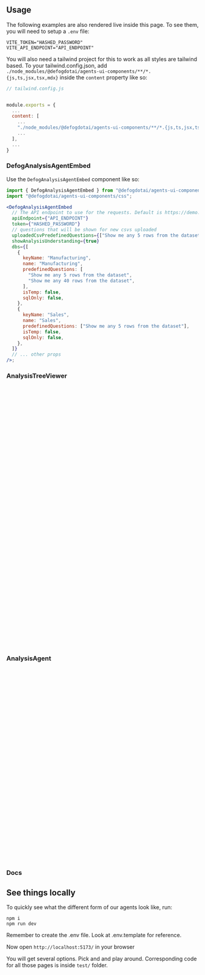 
## Usage

The following examples are also rendered live inside this page. To see them, you will need to setup a `.env` file:

```
VITE_TOKEN="HASHED_PASSWORD"
VITE_API_ENDPOINT="API_ENDPOINT"
```

You will also need a tailwind project for this to work as all styles are tailwind based. To your tailwind.config.json, add `./node_modules/@defogdotai/agents-ui-components/**/*.{js,ts,jsx,tsx,mdx}` inside the `content` property like so:

```js
// tailwind.config.js


module.exports = {
  ...
  content: [
    ...
    "./node_modules/@defogdotai/agents-ui-components/**/*.{js,ts,jsx,tsx,mdx}",
    ...
  ],
  ...
}
```

### DefogAnalysisAgentEmbed

Use the `DefogAnalysisAgentEmbed` component like so:

```jsx
import { DefogAnalysisAgentEmbed } from "@defogdotai/agents-ui-components/agent";
import "@defogdotai/agents-ui-components/css";

<DefogAnalysisAgentEmbed
  // The API endpoint to use for the requests. Default is https://demo.defog.ai.
  apiEndpoint={"API_ENDPOINT"}
  token={"HASHED_PASSWORD"}
  // questions that will be shown for new csvs uploaded
  uploadedCsvPredefinedQuestions={["Show me any 5 rows from the dataset"]}
  showAnalysisUnderstanding={true}
  dbs={[
    {
      keyName: "Manufacturing",
      name: "Manufacturing",
      predefinedQuestions: [
        "Show me any 5 rows from the dataset",
        "Show me any 40 rows from the dataset",
      ],
      isTemp: false,
      sqlOnly: false,
    },
    {
      keyName: "Sales",
      name: "Sales",
      predefinedQuestions: ["Show me any 5 rows from the dataset"],
      isTemp: false,
      sqlOnly: false,
    },
  ]}
  // ... other props
/>;
```


<Canvas of={Embed.Primary} />

### AnalysisTreeViewer

```jsx
import {
  Setup,
  AnalysisTreeViewer,
  AnalysisTreeManager,
} from "@defogdotai/agents-ui-components/agent";
import "@defogdotai/agents-ui-components/css";

const analysisTreeManager = new AnalysisTreeManager();

const keyName = "Sales";
const name = "Sales";
const predefinedQuestions = [
  "Show me any 5 rows from the dataset",
  "Show me any 40 rows from the dataset",
];
const isTemp = false;
const sqlOnly = false;

// <Setup/> sets up socket connections/other context + sqlite db and shows a loader until everything is ready + sockets are connected.
<Setup
  // The API endpoint to use for the requests. Default is https://demo.defog.ai.
  apiEndpoint={"API_ENDPOINT"}
  token={"HASHED_PASSWORD"}
  // these are the ones that will be shown for new csvs uploaded
  uploadedCsvPredefinedQuestions={["Show me any 5 rows from the dataset"]}
  showAnalysisUnderstanding={true}
  disableMessages={false}
  // ... other props
>
  <AnalysisTreeViewer
    keyName={keyName}
    // metadata has to be passed only if you're querying a csv/temp db
    metadata={metadata}
    // for csv
    isTemp={isTemp}
    forceSqlOnly={false}
    showToggle={true}
    analysisTreeManager={analysisTreeManager}
    autoScroll={true}
    sideBarClasses={""}
    searchBarDraggable={true}
    defaultSidebarOpen={true || (window.innerWidth < 768 ? false : true)}
    predefinedQuestions={predefinedQuestions}
    // ... other props
  />
</Setup>;
```


<Canvas of={Tree.Primary} />

### AnalysisAgent

```jsx
import { Setup, AnalysisAgent } from "@defogdotai/agents-ui-components/agent";
import "@defogdotai/agents-ui-components/css";

const keyName = "Sales";
const name = "Sales";
const predefinedQuestions = [
  "Show me any 5 rows from the dataset",
  "Show me any 40 rows from the dataset",
];
const isTemp = false;
const sqlOnly = false;

// internally we use uuid's v4() method. You can use any unique id here.
const id = "your-analysis-id";

// <Setup/> sets up socket connections/other context + sqlite db and shows a loader until everything is ready + sockets are connected.
<Setup
  // The API endpoint to use for the requests. Default is https://demo.defog.ai.
  apiEndpoint={"API_ENDPOINT"}
  token={"HASHED_PASSWORD"}
  // these are the ones that will be shown for new csvs uploaded
  uploadedCsvPredefinedQuestions={["Show me any 5 rows from the dataset"]}
  showAnalysisUnderstanding={true}
  disableMessages={false}
>
  <AnalysisAgent
    analysisId={id}
    keyName={keyName}
    // metadata has to be passed only if you're querying a csv/temp db
    metadata={metadata}
    isTemp={isTemp}
    forceSqlOnly={false}
  />
</Setup>;
```


<Canvas of={Agent.Primary} />

### Docs

## See things locally

To quickly see what the different form of our agents look like, run:

```
npm i
npm run dev
```

Remember to create the .env file. Look at .env.template for reference.

Now open `http://localhost:5173/` in your browser

You will get several options. Pick and and play around. Corresponding code for all those pages is inside `test/` folder.

